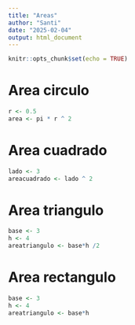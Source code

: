 ```yaml
---
title: "Areas"
author: "Santi"
date: "2025-02-04"
output: html_document
---
```


```r
knitr::opts_chunk$set(echo = TRUE)
```

# Area circulo

```r
r <- 0.5
area <- pi * r ^ 2

```

# Area cuadrado

```r
lado <- 3
areacuadrado <- lado ^ 2

```

# Area triangulo

```r
base <- 3
h <- 4
areatriangulo <- base*h /2

```

# Area rectangulo

```r
base <- 3
h <- 4
areatriangulo <- base*h

```
